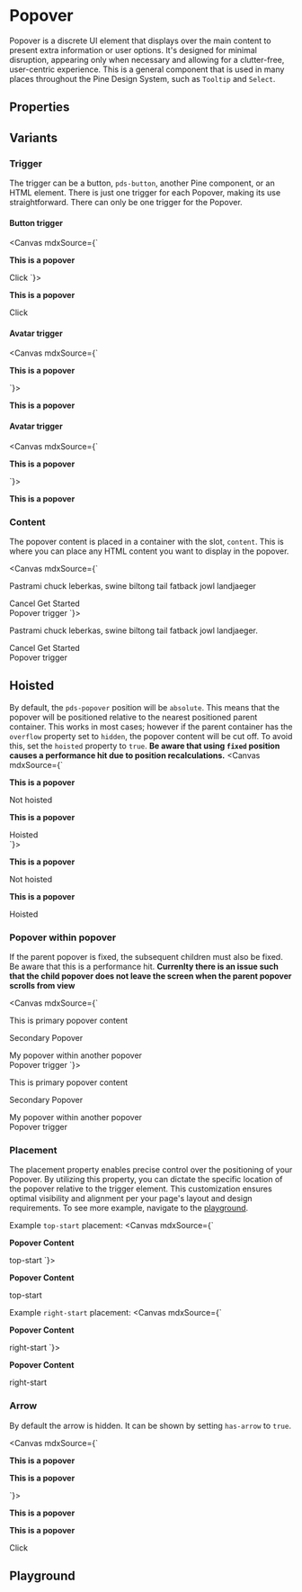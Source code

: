 

<Meta of={stories}
/>

# Popover

Popover is a discrete UI element that displays over the main content to present extra information or user options.
It's designed for minimal disruption, appearing only when necessary and allowing for a clutter-free, user-centric
experience. This is a general component that is used in many places throughout the Pine Design System, such as `Tooltip` and `Select`.

## Properties

<ArgTypes of={stories} />

## Variants

### Trigger
The trigger can be a button, `pds-button`, another Pine component, or an HTML element. There is just one trigger for each Popover, making its use straightforward.
There can only be one trigger for the Popover.

#### Button trigger

<Canvas mdxSource={`
<pds-popover placement="bottom-right" hoisted="true" html-content="true">
  <div slot="content">
    <p><strong>This is a popover</strong></p>
  </div>
  <pds-button variant="secondary">Click</pds-button>
</pds-popover>
`}>
  <pds-popover placement="bottom-start" hoisted="true" html-content="true">
    <div slot="content">
      <p><strong>This is a popover</strong></p>
    </div>
    <pds-button variant="secondary">Click</pds-button>
  </pds-popover>
</Canvas>

#### Avatar trigger
<Canvas mdxSource={`
<pds-popover placement="bottom-start" html-content="true">
  <div slot="content">
    <p><strong>This is a popover</strong></p>
  </div>
  <pds-avatar dropdown="true"></pds-avatar>
</pds-popover>
`}>
  <pds-popover has-arrow="true" placement="bottom-start" html-content="true">
    <div slot="content">
      <p><strong>This is a popover</strong></p>
    </div>
    <pds-avatar dropdown="true"></pds-avatar>
  </pds-popover>
</Canvas>

#### Avatar trigger
<Canvas mdxSource={`
<pds-popover placement="bottom-start" html-content="true">
  <div slot="content">
    <p><strong>This is a popover</strong></p>
  </div>
  <pds-avatar dropdown="true"></pds-avatar>
</pds-popover>
`}>
  <div style={{ height: '125px' }}>
    <pds-popover has-arrow="true" placement="bottom-start" html-content="true">
      <div slot="content">
        <p><strong>This is a popover</strong></p>
      </div>
      <pds-avatar dropdown="true"></pds-avatar>
    </pds-popover>
  </div>
</Canvas>

### Content
The popover content is placed in a container with the slot, `content`. This is where you can place any HTML content you want to display in the popover.

<Canvas mdxSource={`
<pds-popover hoisted="true" placement="bottom-start">
  <div slot="content">
    <p>Pastrami chuck leberkas, swine biltong tail fatback jowl landjaeger</p>
    <div>
      <pds-button variant="secondary">Cancel</pds-button>
      <pds-button>Get Started</pds-button>
    </div>
  </div>
  <pds-button variant="secondary">Popover trigger</pds-button>
</pds-popover>
`}>
  <pds-popover hoisted="true" placement="bottom-start">
    <div slot="content">
      <p>Pastrami chuck leberkas, swine biltong tail fatback jowl landjaeger.</p>
      <div>
        <pds-button variant="secondary">Cancel</pds-button>
        <pds-button>Get Started</pds-button>
      </div>
    </div>
    <pds-button variant="secondary">Popover trigger</pds-button>
  </pds-popover>
</Canvas>

## Hoisted
By default, the `pds-popover` position will be `absolute`. This means that the popover will be positioned relative
to the nearest positioned parent container. This works in most cases; however if the parent container has the
`overflow` property set to `hidden`, the popover content will be cut off. To avoid this, set the `hoisted` property
to `true`. **Be aware that using `fixed` position causes a performance hit due to position recalculations.**
<Canvas mdxSource={`
<div>
  <pds-popover has-arrow="true" placement="bottom-start" html-content="true">
    <div slot="content">
      <p><strong>This is a popover</strong></p>
    </div>
    <pds-button variant="secondary">Not hoisted</pds-button>
  </pds-popover>
  <pds-popover has-arrow="true" hoisted="true" placement="bottom-start" html-content="true">
    <div slot="content">
      <p><strong>This is a popover</strong></p>
    </div>
    <pds-button variant="secondary">Hoisted</pds-button>
  </pds-popover>
</div>
`}>
  <div>
    <pds-popover has-arrow="true" placement="bottom-start" html-content="true">
      <div slot="content">
        <p><strong>This is a popover</strong></p>
      </div>
      <pds-button variant="secondary">Not hoisted</pds-button>
    </pds-popover>
    <pds-popover has-arrow="true" hoisted="true" placement="bottom-start" html-content="true">
      <div slot="content">
        <p><strong>This is a popover</strong></p>
      </div>
      <pds-button variant="secondary">Hoisted</pds-button>
    </pds-popover>
  </div>
</Canvas>

### Popover within popover
If the parent popover is fixed, the subsequent children must also be fixed. Be aware that this is a performance hit.
**Currenlty there is an issue such that the child popover does not leave the screen when the parent popover scrolls from view**

<Canvas mdxSource={`
<pds-popover hoisted="true" placement="bottom-start">
  <div slot="content">
    <p>This is primary popover content</p>
    <pds-popover hoisted="true" placement="right-start">
      <div slot="content">
        <p>Secondary Popover</p>
      </div>
      <pds-button variant="secondary">My popover within another popover</pds-button>
    </pds-popover>
  </div>
  <pds-button variant="secondary">Popover trigger</pds-button>
</pds-popover>
`}>
  <pds-popover hoisted="true" placement="bottom-start">
    <div slot="content">
      <p>This is primary popover content</p>
      <pds-popover hoisted="true" placement="right-start">
        <div slot="content">
          <p>Secondary Popover</p>
        </div>
        <pds-button variant="secondary">My popover within another popover</pds-button>
      </pds-popover>
    </div>
    <pds-button variant="secondary">Popover trigger</pds-button>
  </pds-popover>
</Canvas>

### Placement
The placement property enables precise control over the positioning of your Popover. By utilizing this
property, you can dictate the specific location of the popover relative to the trigger element. This
customization ensures optimal visibility and alignment per your page's layout and design requirements.
To see more example, navigate to the [playground](#playground).

Example `top-start` placement:
<Canvas mdxSource={`
<pds-popover has-arrow="true" placement="top-start">
  <div slot="content">
    <p><strong>Popover Content</strong></p>
  </div>
  <pds-button variant="secondary">top-start</pds-button>
</pds-popover>
`}>
  <pds-popover has-arrow="true" placement="top-start">
    <div slot="content">
      <p><strong>Popover Content</strong></p>
    </div>
    <pds-button variant="secondary">top-start</pds-button>
  </pds-popover>
</Canvas>

Example `right-start` placement:
<Canvas mdxSource={`
<pds-popover has-arrow="true" placement="right-start">
  <div slot="content">
    <p><strong>Popover Content</strong></p>
  </div>
  <pds-button variant="secondary">right-start</pds-button>
</pds-popover>
`}>
  <pds-popover has-arrow="true" placement="right-start">
    <div slot="content">
      <p><strong>Popover Content</strong></p>
    </div>
    <pds-button variant="secondary">right-start</pds-button>
  </pds-popover>
</Canvas>



### Arrow
By default the arrow is hidden. It can be shown by setting `has-arrow` to `true`.

<Canvas mdxSource={`
<pds-popover has-arrow="true" placement="bottom-start">
  <div slot="content">
    <p><strong>This is a popover</strong></p>
    <p><strong>This is a popover</strong></p>
  </div>
  <pds-avatar dropdown="true"></pds-avatar>
</pds-popover>
`}>
  <pds-popover has-arrow="true" placement="bottom-start">
    <div slot="content">
      <p><strong>This is a popover</strong></p>
      <p><strong>This is a popover</strong></p>
    </div>
    <pds-button variant="secondary">Click</pds-button>
  </pds-popover>
</Canvas>

## Playground

<Canvas of={stories.Default} />

<Controls of={stories.Default} />
